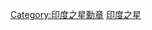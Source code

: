 {{Commonscat|Knights Commander of the Order of the Star of India}}

[[Category:印度之星勳章|Category:印度之星勳章]]
[[Category:各類英國爵士|印度之星]]